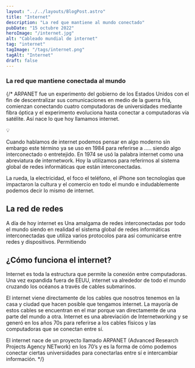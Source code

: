 ```yaml
---
layout: "../../layouts/BlogPost.astro"
title: "Internet"
description: "La red que mantiene al mundo conectado"
pubDate: "15 octubre 2022"
heroImage: "/internet.jpg"
alt: "Cableado mundial de internet"
tag: "internet"
tagImage: "/tags/internet.png"
tagAlt: "Internet"
draft: false
---
```


### La red que mantiene conectada al mundo

{/*
ARPANET fue un experimento del gobierno de los Estados Unidos con el fin de descentralizar sus comunicaciones en medio de la guerra fría, comienzan conectando cuatro computadoras de universidades mediante fibra óptica y el experimento evoluciona hasta conectar a computadoras vía satélite. Así nace lo que hoy llamamos internet.

<aside>
💡

Cuando hablamos de internet podemos pensar en algo moderno sin embargo este término ya se uso en 1984 para referirse a ….. siendo algo interconectado o entretejido. En 1974 se usó la palabra internet como una abreviatura de internetwork. Hoy la utilizamos para referirnos al sistema global de redes informáticas que están interconectadas.

</aside>

La rueda, la electricidad, el foco el teléfono, el iPhone son tecnologías que impactaron la cultura y el comercio en todo el mundo e indudablemente podemos decir lo mismo de internet.

## La red de redes

A día de hoy internet es Una amalgama de redes interconectadas por todo el mundo siendo en realidad el sistema global de redes informáticas interconectadas que utiliza varios protocolos para así comunicarse entre redes y dispositivos. Permitiendo

## ¿Cómo funciona el internet?

Internet es toda la estructura que permite la conexión entre computadoras. Una vez expandida fuera de EEUU, internet va alrededor de todo el mundo cruzando los océanos a través de cables submarinos.

El internet viene directamente de los cables que nosotros tenemos en la casa y ciudad que hacen posible que tengamos internet. La mayoría de estos cables se encuentran en el mar porque van directamente de una parte del mundo a otra. Internet es una abreviación de Internetworking y se generó en los años 70s para referirse a los cables físicos y las computadoras que se conectan entre sí.

El internet nace de un proyecto llamado ARPANET (Advanced Research Projects Agency NETwork) en los 70’s y es la forma de cómo podemos conectar ciertas universidades para conectarlas entre sí e intercambiar información.
*/}